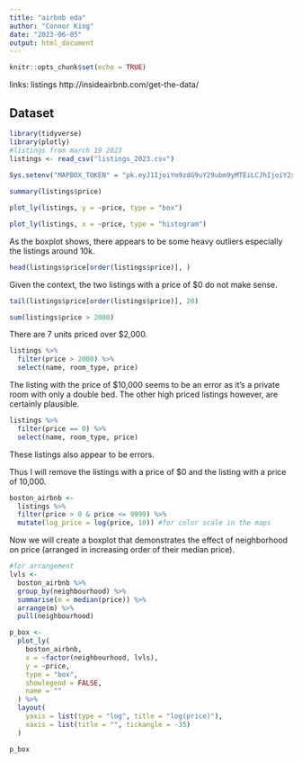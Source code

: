 ```yaml
---
title: "airbnb eda"
author: "Connor King"
date: "2023-06-05"
output: html_document
---
```


```r
knitr::opts_chunk$set(echo = TRUE)
```

links:
listings http://insideairbnb.com/get-the-data/

## Dataset

```r
library(tidyverse)
library(plotly)
#listings from march 19 2023
listings <- read_csv("listings_2023.csv")
  
Sys.setenv("MAPBOX_TOKEN" = "pk.eyJ1IjoiYm9zdG9uY29ubm9yMTEiLCJhIjoiY2xncXIya2VxMGc1cTNmc2I3NjFoY2NkMyJ9.fcKb-W66WPlzv4oOx6ZC4A")
```

```r
summary(listings$price)
```
```r
plot_ly(listings, y = ~price, type = "box")
```

```r
plot_ly(listings, x = ~price, type = "histogram")
```

As the boxplot shows, there appears to be some heavy outliers especially the listings around 10k.


```r
head(listings$price[order(listings$price)], )
```
Given the context, the two listings with a price of $0 do not make sense.

```r
tail(listings$price[order(listings$price)], 20)
```
```r
sum(listings$price > 2000)

```
There are 7 units priced over $2,000.

```r
listings %>% 
  filter(price > 2000) %>% 
  select(name, room_type, price)

```

The listing with the price of $10,000 seems to be an error as it's a private room with only a double bed. The other high priced listings however, are certainly plausible.

```r
listings %>% 
  filter(price == 0) %>% 
  select(name, room_type, price)
```
These listings also appear to be errors.

Thus I will remove the listings with a price of $0 and the listing with a price of 10,000.

```r
boston_airbnb <-
  listings %>% 
  filter(price > 0 & price <= 9999) %>% 
  mutate(log_price = log(price, 10)) #for color scale in the maps
```

Now we will create a boxplot that demonstrates the effect of neighborhood on price (arranged in increasing order of their median price).

```r
#for arrangement
lvls <- 
  boston_airbnb %>% 
  group_by(neighbourhood) %>% 
  summarise(m = median(price)) %>% 
  arrange(m) %>% 
  pull(neighbourhood)

p_box <-
  plot_ly(
    boston_airbnb,
    x = ~factor(neighbourhood, lvls),
    y = ~price,
    type = "box",
    showlegend = FALSE,
    name = ""
  ) %>% 
  layout(
    yaxis = list(type = "log", title = "log(price)"),
    xaxis = list(title = "", tickangle = -35)
  )

p_box
```

